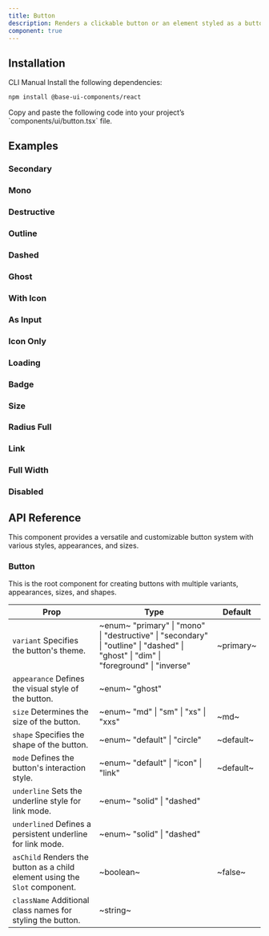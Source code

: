 ```yaml
---
title: Button
description: Renders a clickable button or an element styled as a button
component: true
---
```


<ExamplePreview path="base-button/default" />

## Installation

<Tabs defaultValue="cli">

<TabsList>
  <TabsTrigger value="cli">CLI</TabsTrigger>
  <TabsTrigger value="manual">Manual</TabsTrigger>
</TabsList>

<TabsContent value="cli">
  <CliCommands name="base-button" />
</TabsContent>

<TabsContent value="manual">    
<Steps>

<Step>
Install the following dependencies:

```bash
npm install @base-ui-components/react
```

</Step>

<Step>
Copy and paste the following code into your project’s `components/ui/button.tsx` file.

<ComponentPreview name="base-button" />

</Step>

</Steps>

</TabsContent>

</Tabs>

## Examples

### Secondary

<ExamplePreview path="base-button/secondary" />

### Mono

<ExamplePreview path="base-button/mono" />

### Destructive

<ExamplePreview path="base-button/destructive" />

### Outline

<ExamplePreview path="base-button/outline" />

### Dashed

<ExamplePreview path="base-button/dashed" />

### Ghost

<ExamplePreview path="base-button/ghost" />

### With Icon

<ExamplePreview path="base-button/with-icon" />

### As Input

<ExamplePreview path="base-button/as-input" />

### Icon Only

<ExamplePreview path="base-button/icon" />

### Loading

<ExamplePreview path="base-button/loading" />

### Badge

<ExamplePreview path="base-button/badge" />

### Size

<ExamplePreview path="base-button/size" />

### Radius Full

<ExamplePreview path="button/radius-full" />

### Link

<ExamplePreview path="base-button/link" />

### Full Width

<ExamplePreview path="base-button/full-width" />

### Disabled

<ExamplePreview path="base-button/disabled" />

## API Reference

This component provides a versatile and customizable button system with various styles, appearances, and sizes.

### Button

This is the root component for creating buttons with multiple variants, appearances, sizes, and shapes.

| **Prop**                                                                                               | **Type**                                                                                                                                                          | **Default** |
| ------------------------------------------------------------------------------------------------------ | ----------------------------------------------------------------------------------------------------------------------------------------------------------------- | ----------- |
| `variant` <PopoverInfo>Specifies the button's theme.</PopoverInfo>                                     | ~enum~ <PopoverInfo> "primary" \| "mono" \| "destructive" \| "secondary" \| "outline" \| "dashed" \| "ghost" \| "dim" \| "foreground" \| "inverse" </PopoverInfo> | ~primary~   |
| `appearance` <PopoverInfo>Defines the visual style of the button.</PopoverInfo>                        | ~enum~ <PopoverInfo> "ghost" </PopoverInfo>                                                                                                                       | <Na/>       |
| `size` <PopoverInfo>Determines the size of the button.</PopoverInfo>                                   | ~enum~ <PopoverInfo> "md" \| "sm" \| "xs" \| "xxs" </PopoverInfo>                                                                                                 | ~md~        |
| `shape` <PopoverInfo>Specifies the shape of the button.</PopoverInfo>                                  | ~enum~ <PopoverInfo> "default" \| "circle" </PopoverInfo>                                                                                                         | ~default~   |
| `mode` <PopoverInfo>Defines the button's interaction style.</PopoverInfo>                              | ~enum~ <PopoverInfo> "default" \| "icon" \| "link" </PopoverInfo>                                                                                                 | ~default~   |
| `underline` <PopoverInfo>Sets the underline style for link mode.</PopoverInfo>                         | ~enum~ <PopoverInfo> "solid" \| "dashed" </PopoverInfo>                                                                                                           | <Na/>       |
| `underlined` <PopoverInfo>Defines a persistent underline for link mode.</PopoverInfo>                  | ~enum~ <PopoverInfo> "solid" \| "dashed" </PopoverInfo>                                                                                                           | <Na/>       |
| `asChild` <PopoverInfo>Renders the button as a child element using the `Slot` component.</PopoverInfo> | ~boolean~                                                                                                                                                         | ~false~     |
| `className` <PopoverInfo>Additional class names for styling the button.</PopoverInfo>                  | ~string~                                                                                                                                                          | <Na/>       |
